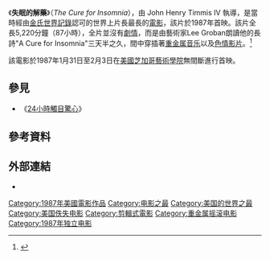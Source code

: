 
{{noteTA
|1=zh-cn:吉尼斯; zh-tw:金氏; zh-hk:健力士; zh-sg:健力士;
}}
{{Infobox Film
| name           = 失眠的解藥
| image          = 
| caption        = 
| director       = John Henry Timmis IV
| producer       = Joseph Emm Matune
| eproducer      = 
| aproducer      = 
| writer         = Nickoli Schirripa
| starring       = [[Lee_Groban|Lee Groban]]
| music          = 
| cinematography = John Henry Timmis IV
| editing        = Sean Jay Manning 
| distributor    = 
| released       =1987年1月31日
| runtime        = 5,220分鐘(87小時)
| country        = 美國
| awards         = ''[[金氏世界記錄|金氏世界記錄]]''：世界最長的電影
| language       = 英語
| budget         = 
| gross          = 
| preceded_by    = 
| followed_by    = 
| amg_id         = 
| imdb_id        = 0284020
}}
《'''失眠的解藥'''》（''The Cure for Insomnia''），由 John Henry Timmis IV 執導，是當時經由[[金氏世界紀錄大全|金氏世界記錄]]認可的世界上片長最長的[[電影|電影]]，該片於1987年首映。該片全長5,220分鐘（87小時），全片並沒有[[劇情|劇情]]，而是由藝術家Lee Groban朗讀他的長詩"A Cure for Insomnia"三天半之久，間中穿插著[[重金属音乐|重金属音乐]]以及[[色情影片|色情影片]]。<ref>{{Cite web |url=http://www.imdb.com/title/tt0284020/ |title=The Cure for Insomnia (1987)<!-- Bot generated title --> |accessdate=2008-07-02 |archive-date=2009-01-14 |archive-url=https://web.archive.org/web/20090114002846/http://www.imdb.com/title/tt0284020/ |dead-url=no }}</ref>

該電影於1987年1月31日至2月3日在[[美國|美國]][[芝加哥藝術學院|芝加哥藝術學院]]無間斷進行首映。

==參見==
*《[[24小時觸目驚心|24小時觸目驚心]]》

==參考資料==
{{reflist|2}}

==外部連結==
*{{imdb title|id=0284020|title=The Cure for Insomnia}}

{{DEFAULTSORT:Cure for Insomnia, The}}
[[Category:1987年美國電影作品|Category:1987年美國電影作品]]
[[Category:电影之最|Category:电影之最]]
[[Category:美国的世界之最|Category:美国的世界之最]]
[[Category:美国佚失电影|Category:美国佚失电影]]
[[Category:剪輯式電影|Category:剪輯式電影]]
[[Category:重金属摇滚电影|Category:重金属摇滚电影]]
[[Category:1987年独立电影|Category:1987年独立电影]]
{{American film-stub}}
